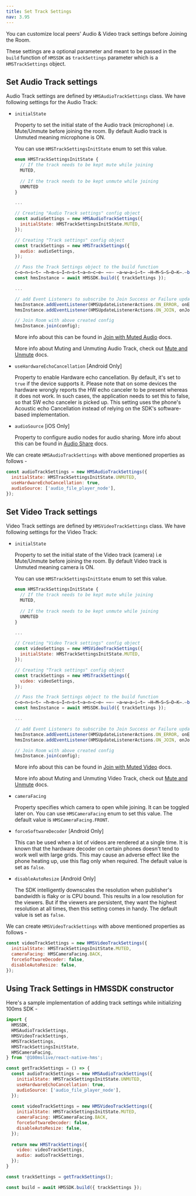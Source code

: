 ```yaml
---
title: Set Track Settings
nav: 3.95
---
```


You can customize local peers' Audio & Video track settings before Joining the Room. 

These settings are a optional parameter and meant to be passed in the `build` function of `HMSSDK` as `trackSettings` parameter which is a `HMSTrackSettings` object.


## Set Audio Track settings

Audio Track settings are defined by `HMSAudioTrackSettings` class. We have following settings for the Audio Track:

- `initialState`

  Property to set the initial state of the Audio track (microphone) i.e. Mute/Unmute before joining the room. By default Audio track is Unmuted meaning microphone is ON.
  
  You can use `HMSTrackSettingsInitState` enum to set this value.

  ```js
  enum HMSTrackSettingsInitState {
    // If the track needs to be kept mute while joining
    MUTED,
    
    // If the track needs to be kept unmute while joining  
    UNMUTED
  }

  ...

  // Creating "Audio Track settings" config object
  const audioSettings = new HMSAudioTrackSettings({
    initialState: HMSTrackSettingsInitState.MUTED,
  });

  // Creating "Track settings" config object
  const trackSettings = new HMSTrackSettings({
    audio: audioSettings,
  });

  // Pass the Track Settings object to the build function
  c̶o̶n̶s̶t̶ ̶h̶m̶s̶I̶n̶s̶t̶a̶n̶c̶e̶ ̶=̶ ̶a̶w̶a̶i̶t̶ ̶H̶M̶S̶S̶D̶K̶.̶b̶u̶i̶l̶d̶(̶)̶;̶
  const hmsInstance = await HMSSDK.build({ trackSettings });

  ...

  // add Event Listeners to subscribe to Join Success or Failure updates
  hmsInstance.addEventListener(HMSUpdateListenerActions.ON_ERROR, onError);
  hmsInstance.addEventListener(HMSUpdateListenerActions.ON_JOIN, onJoin);

  // Join Room with above created config
  hmsInstance.join(config);
  ```
  
  More info about this can be found in [Join with Muted Audio](../features/join#join-with-muted-audio-video) docs.

  More info about Muting and Unmuting Audio Track, check out [Mute and Unmute](../features/mute) docs.

- `useHardwareEchoCancellation` [Android Only]

  Property to enable Hardware echo cancellation. By default, it's set to `true` if the device supports it. Please note that on some devices the hardware wrongly reports the HW echo canceler to be present whereas it does not work. In such cases, the application needs to set this to false, so that SW echo canceler is picked up. This setting uses the phone's Acoustic echo Cancellation instead of relying on the SDK's software-based implementation.

- `audioSource` [iOS Only]

  Property to configure audio nodes for audio sharing. More info about this can be found in [Audio Share](../features/audio-share) docs.


We can create `HMSAudioTrackSettings` with above mentioned properties as follows -

```js
const audioTrackSettings = new HMSAudioTrackSettings({
  initialState: HMSTrackSettingsInitState.UNMUTED,
  useHardwareEchoCancellation: true,
  audioSource: ['audio_file_player_node'],
});
```


## Set Video Track settings

Video Track settings are defined by `HMSVideoTrackSettings` class. We have following settings for the Video Track:

- `initialState`

  Property to set the initial state of the Video track (camera) i.e Mute/Unmute before joining the room. By default Video track is Unmuted meaning camera is ON.
  
  You can use `HMSTrackSettingsInitState` enum to set this value.

  ```js
  enum HMSTrackSettingsInitState {
    // If the track needs to be kept mute while joining
    MUTED,
    
    // If the track needs to be kept unmute while joining  
    UNMUTED
  }

  ...

  // Creating "Video Track settings" config object
  const videoSettings = new HMSVideoTrackSettings({
    initialState: HMSTrackSettingsInitState.MUTED,
  });

  // Creating "Track settings" config object
  const trackSettings = new HMSTrackSettings({
    video: videoSettings,
  });

  // Pass the Track Settings object to the build function
  c̶o̶n̶s̶t̶ ̶h̶m̶s̶I̶n̶s̶t̶a̶n̶c̶e̶ ̶=̶ ̶a̶w̶a̶i̶t̶ ̶H̶M̶S̶S̶D̶K̶.̶b̶u̶i̶l̶d̶(̶)̶;̶
  const hmsInstance = await HMSSDK.build({ trackSettings });

  ...

  // add Event Listeners to subscribe to Join Success or Failure updates
  hmsInstance.addEventListener(HMSUpdateListenerActions.ON_ERROR, onError);
  hmsInstance.addEventListener(HMSUpdateListenerActions.ON_JOIN, onJoin);

  // Join Room with above created config
  hmsInstance.join(config);
  ```

  More info about this can be found in [Join with Muted Video](../features/join#join-with-muted-audio-video) docs.
  
  More info about Muting and Unmuting Video Track, check out [Mute and Unmute](../features/mute) docs.

- `cameraFacing`

  Property specifies which camera to open while joining. It can be toggled later on. You can use `HMSCameraFacing` enum to set this value. The default value is `HMSCameraFacing.FRONT`.

- `forceSoftwareDecoder` [Android Only]

  This can be used when a lot of videos are rendered at a single time. It is known that the hardware decoder on certain phones doesn't tend to work well with large grids. This may cause an adverse effect like the phone heating up, use this flag only when required. The default value is set as `false`.

- `disableAutoResize` [Android Only]

  The SDK intelligently downscales the resolution when publisher's bandwidth is flaky or is CPU bound. This results in a low resolution for the viewers. But if the viewers are persistent, they want the highest resolution at all times, then this setting comes in handy. The default value is set as `false`.


We can create `HMSVideoTrackSettings` with above mentioned properties as follows -

```js
const videoTrackSettings = new HMSVideoTrackSettings({
  initialState: HMSTrackSettingsInitState.MUTED,
  cameraFacing: HMSCameraFacing.BACK,
  forceSoftwareDecoder: false,
  disableAutoResize: false,
});
```


## Using Track Settings in HMSSDK constructor

Here's a sample implementation of adding track settings while initializing 100ms SDK -

```js
import {
  HMSSDK,
  HMSAudioTrackSettings,
  HMSVideoTrackSettings,
  HMSTrackSettings,
  HMSTrackSettingsInitState,
  HMSCameraFacing,
} from '@100mslive/react-native-hms';

const getTrackSettings = () => {
  const audioTrackSettings = new HMSAudioTrackSettings({
    initialState: HMSTrackSettingsInitState.UNMUTED,
    useHardwareEchoCancellation: true,
    audioSource: ['audio_file_player_node'],
  });
  
  const videoTrackSettings = new HMSVideoTrackSettings({
    initialState: HMSTrackSettingsInitState.MUTED,
    cameraFacing: HMSCameraFacing.BACK,
    forceSoftwareDecoder: false,
    disableAutoResize: false,
  });
  
  return new HMSTrackSettings({
    video: videoTrackSettings,
    audio: audioTrackSettings,
  });
}

const trackSettings = getTrackSettings();

const build = await HMSSDK.build({ trackSettings });
```
